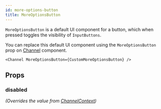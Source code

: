 ```yaml
---
id: more-options-button
title: MoreOptionsButton
---
```



`MoreOptionsButton` is a default UI component for a button, which when pressed toggles the visibility of `InputButtons`.

You can replace this default UI component using the `MoreOptionsButton` prop on [Channel](../core-components/channel.mdx) component.

```tsx
<Channel MoreOptionsButton={CustomMoreOptionsButton} />
```

## Props

### disabled

_(Overrides the value from [ChannelContext](../contexts/channel_context.mdx))_

<Disabled />